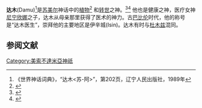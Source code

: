 '''达木'''(Damu)<ref>《世界神话词典》，“达木<苏-阿>”，第202页，辽宁人民出版社，1989年</ref>是[[苏美尔|苏美尔]]神话中的[[植物|植物]]<ref>{{cite book|last=乔普拉|first=拉梅什|title=神话学术词典|url=http://books.google.co.uk/books?id=EAbDdD8z5ugC&lpg=PA79&dq=Damu%20Sumeria&pg=PA79#v=onepage&q=Damu%20Sumeria&f=false|year=2005|publisher=吉安图书|isbn=8182052327|page=79}}</ref> 和[[转世|转世]]之神。<ref>{{cite book|last=赫斯|first=理查德|title=以色列宗教：考古学与圣经调查|url=http://books.google.co.uk/books?id=2jNoqNRDYDUC&lpg=PA94&dq=Damu%20Sumeria&pg=PA94#v=onepage&q=Damu%20Sumeria&f=false|year=2007年|publisher=贝克学院|page=94}}</ref><ref>{{cite book|editor=赛勒斯·戈登·赫茨尔, 加里·伦茨堡, 弥敦道·H.维特|title=埃卜拉文献: 埃布拉档案和埃卜拉语中的杂记文|url=http://books.google.co.uk/books?id=0Rwals-oh6kC&lpg=PA141&dq=Damu%20Sumeria&pg=PA141#v=onepage&q=Damu%20Sumeria&f=false|volume=4|year=2002|publisher=Eisenbrauns|isbn=1575060604|page=141}}</ref>
他也是健康之神，医疗女神[[宁松|尼宁欣娜]]之子，达木从母亲那里获得了医术的神力。古[[巴比伦|巴比伦]]时代，他的称号是“达木医生”，崇拜他的主要地区是伊辛城(Isin)。达木有时与[[杜木兹|杜木兹]]混同。

== 参阅文献 ==
{{Reflist}}

{{Authority control}}
[[Category:美索不達米亞神祇|Category:美索不達米亞神祇]]